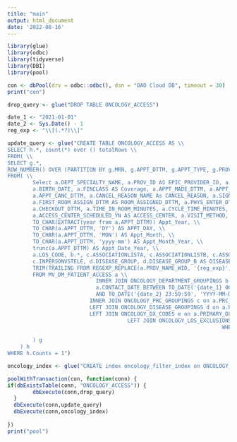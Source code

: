 ```yaml
---
title: "main"
output: html_document
date: '2022-08-16'
---
```



```r
library(glue)
library(odbc)
library(tidyverse)
library(DBI)
library(pool)

con <- dbPool(drv = odbc::odbc(), dsn = "OAO Cloud DB", timeout = 30)
print("con")

drop_query <- glue("DROP TABLE ONCOLOGY_ACCESS")

date_1 <- "2021-01-01"
date_2 <- Sys.Date() - 1
reg_exp <- "\\[(.*?)\\]"

update_query <- glue("CREATE TABLE ONCOLOGY_ACCESS AS \\
SELECT h.*, count(*) over () totalRows \\
FROM( \\
SELECT g.*, 
ROW_NUMBER() OVER (PARTITION BY g.MRN, g.APPT_DTTM, g.APPT_TYPE, g.PROVIDER, g.APPT_STATUS ORDER BY g.MRN, g.APPT_DTTM, g.APPT_TYPE, g.PROVIDER, g.APPT_STATUS) AS Counts \\
FROM( \\
        Select a.DEPT_SPECIALTY_NAME, a.PROV_ID AS EPIC_PROVIDER_ID, a.REFERRING_PROV_NAME_WID AS REF_PROVIDER, a.MRN, a.PAT_NAME AS Patient_Name, a.ZIP_CODE, \\
        a.BIRTH_DATE, a.FINCLASS AS Coverage, a.APPT_MADE_DTTM, a.APPT_DTTM, a.PRC_NAME AS APPT_TYPE, a.APPT_LENGTH AS APPT_DUR, a.DERIVED_STATUS_DESC AS APPT_STATUS, \\
        a.APPT_CANC_DTTM, a.CANCEL_REASON_NAME As CANCEL_REASON, a.SIGNIN_DTTM, a.PAGED_DTTM, a.CHECKIN_DTTM, a.ARVL_LIST_REMOVE_DTTM AS ARRIVAL_REMOVE_DTTM, a.ROOMED_DTTM, \\
        a.FIRST_ROOM_ASSIGN_DTTM AS ROOM_ASSIGNED_DTTM, a.PHYS_ENTER_DTTM AS PROVIDERIN_DTTM, a.VISIT_END_DTTM, \\
        a.CHECKOUT_DTTM, a.TIME_IN_ROOM_MINUTES, a.CYCLE_TIME_MINUTES, a.VIS_NEW_TO_DEP_YN AS NEW_PT, a.LOS_NAME AS CLASS_PT, a.APPT_ENTRY_USER_NAME_WID AS APPT_SOURCE, \\
        a.ACCESS_CENTER_SCHEDULED_YN AS ACCESS_CENTER, a.VISIT_METHOD, a.VISIT_PROV_STAFF_RESOURCE_C AS RESOURCES, \\
        TO_CHAR(EXTRACT(year from a.APPT_DTTM)) Appt_Year, \\
        TO_CHAR(a.APPT_DTTM, 'DY') AS APPT_DAY, \\
        TO_CHAR(a.APPT_DTTM, 'MON') AS Appt_Month, \\
        TO_CHAR(a.APPT_DTTM, 'yyyy-mm') AS Appt_Month_Year, \\
        trunc(a.APPT_DTTM) AS Appt_Date_Year, \\
        a.LOS_CODE, b.*, c.ASSOCIATIONLISTA, c.ASSOCIATIONLISTB, c.ASSOCIATIONLISTT, \\
        c.INPERSONVSTELE, d.DISEASE_GROUP, d.DISEASE_GROUP_B AS DISEASE_GROUP_DETAIL, e.*, \\
        TRIM(TRAILING FROM REGEXP_REPLACE(a.PROV_NAME_WID, '{reg_exp}', '')) AS Provider \\
        FROM MV_DM_PATIENT_ACCESS a \\
                            INNER JOIN ONCOLOGY_DEPARTMENT_GROUPINGS b on a.DEPARTMENT_ID = b.DEPARTMENT_ID and \\
                            a.CONTACT_DATE BETWEEN TO_DATE('{date_1} 00:00:00', 'YYYY-MM-DD HH24:MI:SS') \\
                            AND TO_DATE('{date_2} 23:59:59', 'YYYY-MM-DD HH24:MI:SS') \\
                          INNER JOIN ONCOLOGY_PRC_GROUPINGS c on a.PRC_NAME = c.PRC_NAME \\
                          LEFT JOIN ONCOLOGY_DISEASE_GROUPINGS d on a.PROV_ID = d.EPIC_PROVIDER_ID \\
                          LEFT JOIN ONCOLOGY_DX_CODES e on a.PRIMARY_DX_CODE = e.PRIMARY_DX_CODE \\
                                      LEFT JOIN ONCOLOGY_LOS_EXCLUSIONS f on a.LOS_CODE = f.LOS_CODE \\
                                                                    WHERE f.LOS_CODE IS NULL \\
                                                                    
        ) g 
    ) h 
WHERE h.Counts = 1")

oncology_index <- glue("CREATE index oncology_filter_index on ONCOLOGY_ACCESS (SITE, DEPARTMENT_NAME, DX_GROUPER, APPT_DTTM, APPT_DAY)")

poolWithTransaction(con, function(conn) {
if(dbExistsTable(conn, "ONCOLOGY_ACCESS")) {
        dbExecute(conn,drop_query)
  }
  dbExecute(conn,update_query)
  dbExecute(conn,oncology_index)
  
})
print("pool")
```

